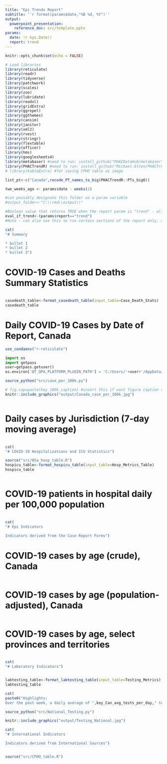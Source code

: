 ```yaml
---
title: "Epi Trends Report"
subtitle: '`r format(params$date,"%B %d, %Y")`'
output: 
  powerpoint_presentation:
    reference_doc: src/template.pptx
params:
  date: !r Sys.Date()
  report: trend
---
```

```r
knitr::opts_chunk$set(echo = FALSE)

# Load libraries
library(reticulate)
library(readr)
library(tidyverse)
library(patchwork)
library(scales)
library(zoo)
library(lubridate)
library(readxl)
library(gridExtra)
library(ggrepel)
library(ggthemes)
library(cansim)
library(janitor)
library(xml2)
library(rvest)
library(stringr)
library(flextable)
library(officer)
library(hms)
library(googlesheets4)
library(metabaser) #need to run: install_github("PHACDataHub/metabaser") to install this package for the first time (https://github.com/PHACDataHub/metabaser for more info)
library(PHACTrendR) #need to run: install_github("Michael-Elten/PHACTrendR") to install this package for the first time
# library(kableExtra) #for saving CPHO table as image

list_pt<-c("Canada",recode_PT_names_to_big(PHACTrendR::PTs_big6))

two_weeks_ago <- params$date - weeks(2)

#can possibly designate this folder as a param variable
#output_folder<-"C:\\rmd\\output\\"

#Boolean value that returns TRUE when the report param is "trend" - allows for selective running of trend vs Nemer report
eval_if_trend<-(params$report=="trend")
#Note - can also use this to run certain sections of the report only, as was a priority earlier on
```

```r
cat(
"# Summary

* bullet 1
* bullet 2
* bullet 3")
```

# COVID-19 Cases and Deaths Summary Statistics

```r
```

```r
casedeath_table<-format_casedeath_table(input_table=Case_Death_Stats)
casedeath_table
```

# Daily COVID-19 Cases by Date of Report, Canada

```r
use_condaenv("r-reticulate")
```

```python
import os
import getpass
user=getpass.getuser()
os.environ['QT_QPA_PLATFORM_PLUGIN_PATH'] = 'C:/Users/'+user+'/AppData/Local/r-miniconda/envs/r-reticulate/Library/plugins/platforms'
```

```r
source_python("src/case_per_100k.py")

```

```r
# fig.cap=paste(key_100k_caption) #insert this if want figure caption to text (still working this out so going back to python caption)
knitr::include_graphics("output/Canada_case_per_100k.jpg")
```

```r
```

# Daily cases by Jurisdiction (7-day moving average)

```r
```

```r
cat(
"# COVID-19 Hospitalizations and ICU Statistics")
```

```r
source("src/05a_hosp_table.R")
hospicu_table<-format_hospicu_table(input_table=Hosp_Metrics_Table)
hospicu_table
```

```r
```

# COVID-19 patients in hospital daily per 100,000 population

```r
```

```r
cat(
"# Epi Indicators

Indicators derived from the Case Report Forms")
```

# COVID-19 cases by age (crude), Canada
```r
```

# COVID-19 cases by age (population-adjusted), Canada
```r
```

# COVID-19 cases by age, select provinces and territories
```r
```

```r
cat(
"# Laboratory Indicators")
```

```r
```

```r
labtesting_table<-format_labtesting_table(input_table=Testing_Metrics)
labtesting_table
```

```r
cat(
paste0("Highlights:
Over the past week, a daily average of ",key_Can_avg_tests_per_day," tests have been performed for COVID-19 across Canada, for a total of ",key_Can_weekly_tests," tests. The weekly percent positivity is ",key_Can_weekly_perc_positive))
```

```r
source_python("src/National_Testing.py")
```

```r
knitr::include_graphics("output/Testing_National.jpg")
```

```r
cat(
"# International Indicators

Indicators derived from International Sources")
```

```r
```


```r
source("src/CPHO_table.R")
```